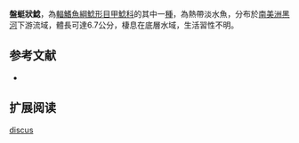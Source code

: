 {{Speciesbox
| name = 盤蜓狀鯰
| image = 
| image_width = 250px
| image_caption = 
| status = NE
| status_system = IUCN3.1
| genus = Acestridium
| species = discus
| authority = [[Haseman|Haseman]], 1911
| synonyms = 
}}

'''盤蜓狀鯰'''，為[[輻鰭魚綱|輻鰭魚綱]][[鯰形目|鯰形目]][[甲鯰科|甲鯰科]]的其中一[[種|種]]，為熱帶淡水魚，分布於[[南美洲|南美洲]][[黑河|黑河]]下游流域，體長可達6.7公分，棲息在底層水域，生活習性不明。

==参考文献==
*{{FishBase_species|genus=Acestridium|species=discus|year=2014|month=11}}

== 扩展阅读 ==
{{refbegin}}
{{wikispecies-inline|Acestridium discus|盤蜓狀鯰}}
{{refend}}
{{Taxonbar|from=Q5518618}}

[[Category:蜓狀鯰屬|discus]]